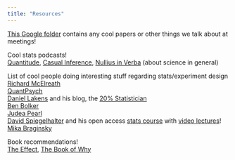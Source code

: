 ```yaml
---
title: "Resources"
---
```


[This Google folder](https://drive.google.com/drive/folders/18txK5o41YNqf4dtX3CXQ-ZCkAz-GcfVY?usp=drive_link) contains any cool papers or other things we talk about at meetings!

Cool stats podcasts!\
[Quantitude](https://quantitudepod.org/), [Casual Inference](https://casualinfer.libsyn.com/), [Nullius in Verba](https://nulliusinverba.podbean.com/) (about science in general)

List of cool people doing interesting stuff regarding stats/experiment design\
[Richard McElreath](https://xcelab.net/rm/)\
[QuantPsych](https://simplistics.net/about-quantpsych/)\
[Daniel Lakens](https://sites.google.com/site/lakens2/) and his blog, the [20% Statistician](https://daniellakens.blogspot.com/)\
[Ben Bolker](https://ms.mcmaster.ca/~bolker/)\
[Judea Pearl](https://bayes.cs.ucla.edu/jp_home.html)\
[David Spiegelhalter](https://www.dpmms.cam.ac.uk/~ds28/) and his open access [stats course](https://www.statslab.cam.ac.uk/Dept/People/djsteaching/teaching17.html) with [video lectures](https://www.youtube.com/playlist?list=PLTBqohhFNBE9jRhvdtnuxj9FiOtDOnqoy)!\
[Mika Braginsky](https://mikabr.io/)

Book recommendations!\
[The Effect](https://theeffectbook.net/), [The Book of Why](https://www.amazon.com/Book-Why-Science-Cause-Effect/dp/046509760X)
